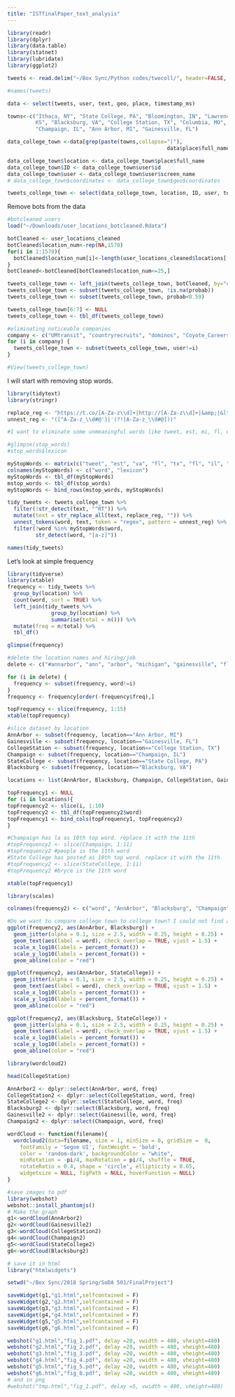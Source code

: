 ```yaml
---
title: "ISTfinalPaper_text_analysis"
---
```


```r
library(readr)
library(dplyr)
library(data.table)
library(statnet)
library(lubridate)
library(ggplot2)
```

```r
tweets <- read.delim("~/Box Sync/Python codes/twecoll/", header=FALSE, sep=",")

#names(tweets)

data <- select(tweets, user, text, geo, place, timestamp_ms)

towns<-c("Ithaca, NY", "State College, PA", "Bloomington, IN", "Lawrence,
         KS", "Blacksburg, VA", "College Station, TX", "Columbia, MO",
         "Champaign, IL", "Ann Arbor, MI", "Gainesville, FL")

data_college_town <-data[grep(paste(towns,collapse="|"),
                                                   data$place$full_name),]

data_college_town$location <- data_college_town$place$full_name
data_college_town$ID <- data_college_town$user$id
data_college_town$user <- data_college_town$user$screen_name
# data_college_town$coordinates <- data_college_town$geo$coordinates

tweets_college_town <- select(data_college_town, location, ID, user, text, timestamp_ms)
```

Remove bots from the data
```r
#botcleaned users
load("~/Downloads/user_locations_botcleaned.Rdata")

botCleaned <- user_locations_cleaned
botCleaned$location_num<-rep(NA,1578)
for(i in 1:1578){
  botCleaned$location_num[i]<-length(user_locations_cleaned$locations[[i]])
}
botCleaned<-botCleaned[botCleaned$location_num<=25,]

tweets_college_town <- left_join(tweets_college_town, botCleaned, by="user")
tweets_college_town <- subset(tweets_college_town, !is.na(probab))
tweets_college_town <- subset(tweets_college_town, probab<0.59)

tweets_college_town[6:7] <- NULL
tweets_college_town <- tbl_df(tweets_college_town)

#eliminating noticeable companies
company <- c("UMtransit", "countryrecruits", "dominos", "Coyote_Careers", "_ChampaignIL", "hucksbeerbuzz", "SwampHead", "tmj_il_vets", "_GainesvilleFL", "PlastipakJobs")
for (i in company) {
  tweets_college_town <- subset(tweets_college_town, user!=i)
}

#View(tweets_college_town)
```

I will start with removing stop words.
```r
library(tidytext)
library(stringr)

replace_reg <- "https://t.co/[A-Za-z\\d]+|http://[A-Za-z\\d]+|&amp;|&lt;|&gt;|RT|https"
unnest_reg <- "([^A-Za-z_\\d#@']|'(?![A-Za-z_\\d#@]))"

#I want to eliminate some unmeaningful words like tweet, est, mi, fl, etc. (from the most frequent appearing words)

#glimpse(stop_words)
#stop_words$lexicon

myStopWords <- matrix(c("tweet", "est", "va", "fl", "tx", "fl", "il", "pa", "mi", "in", 1:10),ncol=2,byrow=FALSE)
colnames(myStopWords) <- c("word", "lexicon")
myStopWords <- tbl_df(myStopWords)
mstop_words <- tbl_df(stop_words)
myStopWords <- bind_rows(mstop_words, myStopWords)

tidy_tweets <- tweets_college_town %>% 
  filter(!str_detect(text, "^RT")) %>%
  mutate(text = str_replace_all(text, replace_reg, "")) %>%
  unnest_tokens(word, text, token = "regex", pattern = unnest_reg) %>%
  filter(!word %in% myStopWords$word,
         str_detect(word, "[a-z]"))

names(tidy_tweets)
```

Let's look at simple frequency
```r
library(tidyverse)
library(xtable)
frequency <- tidy_tweets %>% 
  group_by(location) %>% 
  count(word, sort = TRUE) %>% 
  left_join(tidy_tweets %>% 
              group_by(location) %>% 
              summarise(total = n())) %>%
  mutate(freq = n/total) %>%
  tbl_df()

glimpse(frequency)

#delete the location names and hiring/job
delete <- c("#annarbor", "ann", "arbor", "michigan", "gainesville", "florida", "college", "station", "texas", "champaign", "urbana", "illinois", "state", "pennsylvania", "blacksburg", "virginia", "#champaign", "hiring", "job", "#hiring", "#job", "tech", "#manufacturing", "#veterans", "#jobs", "#supplychain")

for (i in delete) {
  frequency <- subset(frequency, word!=i)
}
frequency <- frequency[order(-frequency$freq),] 

topFrequency <- slice(frequency, 1:15)
xtable(topFrequency)

#slice dataset by location
AnnArbor <- subset(frequency, location=="Ann Arbor, MI")
Gainesville <- subset(frequency, location=="Gainesville, FL")
CollegeStation <- subset(frequency, location=="College Station, TX")
Champaign <- subset(frequency, location=="Champaign, IL")
StateCollege <- subset(frequency, location=="State College, PA")
Blacksburg <- subset(frequency, location=="Blacksburg, VA")

locations <- list(AnnArbor, Blacksburg, Champaign, CollegeStation, Gainesville, StateCollege)

topFrequency1 <- NULL
for (i in locations){
topFrequency2 <- slice(i, 1:10)
topFrequency2 <- tbl_df(topFrequency2$word)
topFrequency1 <- bind_cols(topFrequency1, topFrequency2)
}

#Champaign has la as 10th top word. replace it with the 11th
#topFrequency2 <- slice(Champaign, 1:11)
#topFrequency2 #people is the 11th word
#State College has posted as 10th top word. replace it with the 11th
#topFrequency2 <- slice(StateCollege, 1:11)
#topFrequency2 #bryce is the 11th word

xtable(topFrequency1)
```

```r
library(scales)

colnames(frequency2) <- c("word", "AnnArbor", "Blacksburg", "Champaign", "CollegeStation", "Gainesville", "StateCollege")

#Do we want to compare college town to college town? I could not find a nice way to plot these yet
ggplot(frequency2, aes(AnnArbor, Blacksburg)) +
  geom_jitter(alpha = 0.1, size = 2.5, width = 0.25, height = 0.25) +
  geom_text(aes(label = word), check_overlap = TRUE, vjust = 1.5) +
  scale_x_log10(labels = percent_format()) +
  scale_y_log10(labels = percent_format()) +
  geom_abline(color = "red")

ggplot(frequency2, aes(AnnArbor, StateCollege)) +
  geom_jitter(alpha = 0.1, size = 2.5, width = 0.25, height = 0.25) +
  geom_text(aes(label = word), check_overlap = TRUE, vjust = 1.5) +
  scale_x_log10(labels = percent_format()) +
  scale_y_log10(labels = percent_format()) +
  geom_abline(color = "red")

ggplot(frequency2, aes(Blacksburg, StateCollege)) +
  geom_jitter(alpha = 0.1, size = 2.5, width = 0.25, height = 0.25) +
  geom_text(aes(label = word), check_overlap = TRUE, vjust = 1.5) +
  scale_x_log10(labels = percent_format()) +
  scale_y_log10(labels = percent_format()) +
  geom_abline(color = "red")
```

```r
library(wordcloud2)

head(CollegeStation)

AnnArbor2 <- dplyr::select(AnnArbor, word, freq)
CollegeStation2 <- dplyr::select(CollegeStation, word, freq)
StateCollege2 <- dplyr::select(StateCollege, word, freq)
Blacksburg2 <- dplyr::select(Blacksburg, word, freq)
Gainesville2 <- dplyr::select(Gainesville, word, freq)
Champaign2 <- dplyr::select(Champaign, word, freq)

wordCloud <- function(filename){
  wordcloud2(data=filename, size = 1, minSize = 0, gridSize =  0,
    fontFamily = 'Segoe UI', fontWeight = 'bold',
    color = 'random-dark', backgroundColor = "white",
    minRotation = -pi/4, maxRotation = pi/4, shuffle = TRUE,
    rotateRatio = 0.4, shape = 'circle', ellipticity = 0.65,
    widgetsize = NULL, figPath = NULL, hoverFunction = NULL)
}

#save images to pdf
library(webshot)
webshot::install_phantomjs()
# Make the graph
g1<-wordCloud(AnnArbor2)
g2<-wordCloud(Gainesville2)
g3<-wordCloud(CollegeStation2)
g4<-wordCloud(Champaign2)
g5<-wordCloud(StateCollege2)
g6<-wordCloud(Blacksburg2)

# save it in html
library("htmlwidgets")

setwd("~/Box Sync/2018 Spring/SoDA 501/FinalProject")

saveWidget(g1,"g1.html",selfcontained = F)
saveWidget(g2,"g2.html",selfcontained = F)
saveWidget(g3,"g3.html",selfcontained = F)
saveWidget(g4,"g4.html",selfcontained = F)
saveWidget(g5,"g5.html",selfcontained = F)
saveWidget(g6,"g6.html",selfcontained = F)

webshot("g1.html","fig_1.pdf", delay =20, vwidth = 480, vheight=480)
webshot("g2.html","fig_2.pdf", delay =20, vwidth = 480, vheight=480)
webshot("g3.html","fig_3.pdf", delay =20, vwidth = 480, vheight=480)
webshot("g4.html","fig_4.pdf", delay =20, vwidth = 480, vheight=480)
webshot("g5.html","fig_5.pdf", delay =20, vwidth = 480, vheight=480)
webshot("g6.html","fig_6.pdf", delay =20, vwidth = 480, vheight=480)
# and in png
#webshot("tmp.html","fig_1.pdf", delay =5, vwidth = 480, vheight=480)
```